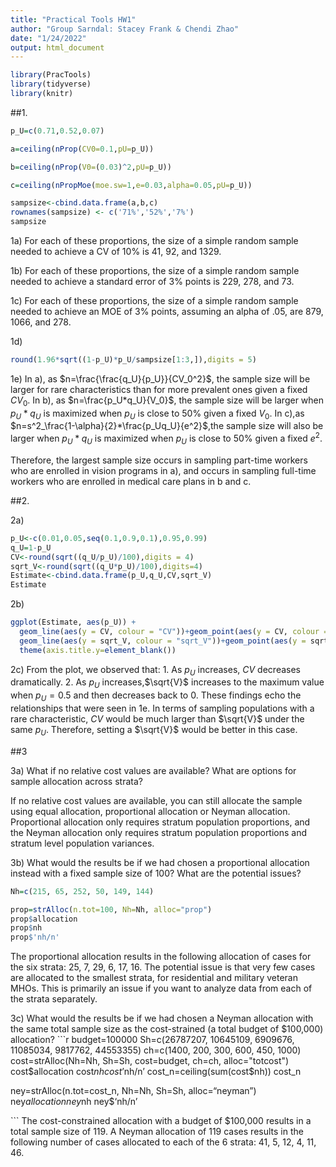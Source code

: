 ---
title: "Practical Tools HW1"
author: "Group Sarndal: Stacey Frank & Chendi Zhao"
date: "1/24/2022"
output: html_document
---
```{r, echo=FALSE, message=FALSE, warning=FALSE}
library(PracTools)
library(tidyverse)
library(knitr)
```
##1.
```{r}
p_U=c(0.71,0.52,0.07)

a=ceiling(nProp(CV0=0.1,pU=p_U))

b=ceiling(nProp(V0=(0.03)^2,pU=p_U))

c=ceiling(nPropMoe(moe.sw=1,e=0.03,alpha=0.05,pU=p_U))
```

```{r, results='hide'}
sampsize<-cbind.data.frame(a,b,c)
rownames(sampsize) <- c('71%','52%','7%')
sampsize
```
1a) For each of these proportions, the size of a simple random sample needed to achieve a CV of 10% is 41, 92, and 1329.

1b) For each of these proportions, the size of a simple random sample needed to achieve a standard error of 3% points is 229, 278, and 73.

1c) For each of these proportions, the size of a simple random sample needed to achieve an MOE of 3% points, assuming an alpha of .05, are 879, 1066, and 278.

1d)

```{r}
round(1.96*sqrt((1-p_U)*p_U/sampsize[1:3,]),digits = 5)
```

1e) 
In a), as $n=\frac{\frac{q_U}{p_U}}{CV_0^2}$, the sample size will be larger for rare characteristics than for more prevalent ones given a fixed $CV_0$.
In b), as $n=\frac{p_U*q_U}{V_0}$, the sample size will be larger when $p_U*q_U$ is maximized when $p_U$ is close to 50% given a fixed $V_0$.
In c),as $n=s^2_\frac{1-\alpha}{2}*\frac{p_Uq_U}{e^2}$,the sample size will also be larger when $p_U*q_U$ is maximized when $p_U$ is close to 50% given a fixed $e^2$.

Therefore, the largest sample size occurs in sampling part-time workers who are enrolled in vision programs in a), and occurs in sampling full-time workers who are enrolled in medical care plans in b and c.

##2.

2a)
```{r}
p_U<-c(0.01,0.05,seq(0.1,0.9,0.1),0.95,0.99)
q_U=1-p_U
CV<-round(sqrt((q_U/p_U)/100),digits = 4)
sqrt_V<-round(sqrt((q_U*p_U)/100),digits=4)
Estimate<-cbind.data.frame(p_U,q_U,CV,sqrt_V)
Estimate
```

2b)
```{r}
ggplot(Estimate, aes(p_U)) + 
  geom_line(aes(y = CV, colour = "CV"))+geom_point(aes(y = CV, colour = "CV")) + 
  geom_line(aes(y = sqrt_V, colour = "sqrt_V"))+geom_point(aes(y = sqrt_V, colour = "sqrt_V"))+
  theme(axis.title.y=element_blank())
```




2c)
From the plot,  we observed that:
1. As $p_U$ increases, $CV$ decreases dramatically.
2. As $p_U$ increases,$\sqrt{V}$ increases to the maximum value when $p_U=0.5$ and then decreases back to 0.
These findings echo the relationships that were seen in 1e. In terms of sampling populations with a rare characteristic, $CV$ would be much larger than $\sqrt{V}$ under the same $p_U$. Therefore, setting a $\sqrt{V}$ would be better in this case.

##3

3a) What if no relative cost values are available? What are options for sample allocation across strata?

If no relative cost values are available, you can still allocate the sample using equal allocation, proportional allocation or Neyman allocation. 
Proportional allocation only requires stratum population proportions, and the Neyman allocation only requires stratum population proportions and stratum level population variances. 

3b) What would the results be if we had chosen a proportional allocation instead with a fixed sample size of 100? What are the potential issues?
```{r}

Nh=c(215, 65, 252, 50, 149, 144)

prop=strAlloc(n.tot=100, Nh=Nh, alloc="prop")
prop$allocation
prop$nh
prop$'nh/n'

```
The proportional allocation results in the following allocation of cases for the six strata: 25, 7, 29, 6, 17, 16. The potential issue is that very few cases are allocated to the smallest strata, for residential and military veteran MHOs. This is primarily an issue if you want to analyze data from each of the strata separately. 

3c) What would the results be if we had chosen a Neyman allocation with the same total sample size as the cost-strained (a total budget of $100,000) allocation?
```{r}
budget=100000
Sh=c(26787207, 10645109, 6909676, 11085034, 9817762, 44553355)
ch=c(1400, 200, 300, 600, 450, 1000)
cost=strAlloc(Nh=Nh, Sh=Sh, cost=budget, ch=ch, alloc="totcost")
cost$allocation
cost$nh
cost$'nh/n'
cost_n=ceiling(sum(cost$nh))
cost_n

ney=strAlloc(n.tot=cost_n, Nh=Nh, Sh=Sh, alloc="neyman")
ney$allocation
ney$nh
ney$'nh/n'

```
The cost-constrained allocation with a budget of $100,000 results in a total sample size of 119. A Neyman allocation of 119 cases results in the following number of cases allocated to each of the 6 strata: 41, 5, 12, 4, 11, 46.
